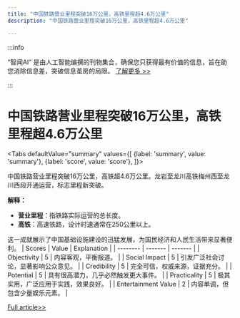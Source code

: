 ```yaml
---
title: "中国铁路营业里程突破16万公里，高铁里程超4.6万公里"
description: "中国铁路营业里程突破16万公里，高铁里程超4.6万公里"

---
```



:::info

“智闻AI“ 是由人工智能编撰的刊物集合，确保您只获得最有价值的信息，旨在助您消除信息差，突破信息茧房的局限。  [了解更多 >>](/)

:::

# 中国铁路营业里程突破16万公里，高铁里程超4.6万公里


<Tabs
	defaultValue="summary"
	values={[
	{label: 'summary', value: 'summary'},
	{label: 'score', value: 'score'},
]}>
<TabItem value="summary">


中国铁路营业里程突破16万公里，高铁超4.6万公里。龙岩至龙川高铁梅州西至龙川西段开通运营，标志里程新突破。

**解释：**
- **营业里程**：指铁路实际运营的总长度。
- **高铁**：高速铁路，设计时速通常在250公里以上。

这一成就展示了中国基础设施建设的迅猛发展，为国民经济和人民生活带来显著便利。
</TabItem>
<TabItem value="score">
	| Scores     | Value   | Explanation |
	| -------- | ------- | ------- |
	| Objectivity  | 5    | 内容客观，平衡报道。    |
	| Social Impact | 5     | 引发广泛社会讨论，显著影响公众意见。    |
	| Credibility    | 5    | 完全可信，权威来源，证据充分。    |
	| Potential    | 5    | 具有很高潜力，几乎必然触发更大事件。    |
	| Practicality    | 5    | 极其实用，广泛应用于实践，效果良好。    |
	| Entertainment Value    | 2    | 内容单调，但包含少量娱乐元素。    |
</TabItem>
</Tabs>

[Full article>>](https://www.thepaper.cn/newsDetail_forward_28764143)
